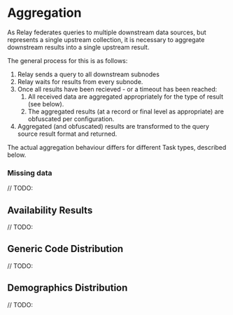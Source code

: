 # Aggregation

As Relay federates queries to multiple downstream data sources, but represents a single upstream collection,
it is necessary to aggregate downstream results into a single upstream result.

The general process for this is as follows:

1. Relay sends a query to all downstream subnodes
1. Relay waits for results from every subnode.
1. Once all results have been recieved - or a timeout has been reached:
    1. All received data are aggregated appropriately for the type of result (see below).
    1. The aggregated results (at a record or final level as appropriate) are obfuscated per configuration.
1. Aggregated (and obfuscated) results are transformed to the query source result format and returned.

The actual aggregation behaviour differs for different Task types, described below.

### Missing data

// TODO:

## Availability Results

// TODO:

## Generic Code Distribution

// TODO:

## Demographics Distribution

// TODO: